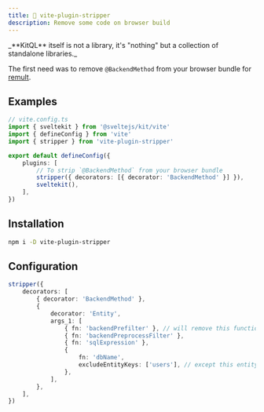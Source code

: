 ```yaml
---
title: 🥶 vite-plugin-stripper
description: Remove some code on browser build
---
```



<Aside type="tip">
	_**KitQL** itself is not a library, it's "nothing" but a collection of standalone libraries._
</Aside>

The first need was to remove `@BackendMethod` from your browser bundle for
[remult](https://remult.dev/).

## Examples

```ts
// vite.config.ts
import { sveltekit } from '@sveltejs/kit/vite'
import { defineConfig } from 'vite'
import { stripper } from 'vite-plugin-stripper'

export default defineConfig({
	plugins: [
		// To strip `@BackendMethod` from your browser bundle
		stripper({ decorators: [{ decorator: 'BackendMethod' }] }),
		sveltekit(),
	],
})
```

## Installation

```sh
npm i -D vite-plugin-stripper
```

## Configuration

```ts
stripper({
	decorators: [
		{ decorator: 'BackendMethod' },
		{
			decorator: 'Entity',
			args_1: [
				{ fn: 'backendPrefilter' }, // will remove this function
				{ fn: 'backendPreprocessFilter' },
				{ fn: 'sqlExpression' },
				{
					fn: 'dbName',
					excludeEntityKeys: ['users'], // except this entity
				},
			],
		},
	],
})
```
